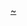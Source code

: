 {{Navbox
|name = 太陽週期
|title = [[太陽週期]]
|bodyclass = hlist
|image = [[File:Solar-cycle-data.png|200px]]
|state = {{{state|autocollapse}}}

|group1= 18世紀
|list1=
* [[第1太陽週期]]（1755年3月 – 1766年6月）
* [[第2太陽週期]]（1766年6月 – 1775年6月）
* [[第3太陽週期]]（1775年6月 – 1784年9月）
* [[第4太陽週期]]（1784年9月 – 1798年5月）
* [[第5太陽週期]]（1798年5月 – 1810年12月）

|group2= 19世紀
|list2=
* [[第6太陽週期]]（1810年12月 – 1823年5月）
* [[第7太陽週期]]（1823年5月 – 1833年11月）
* [[第8太陽週期]]（1833年11月 – 1843年7月）
* [[第9太陽週期]]（1843年7月 – 1855年12月）
* [[第10太陽週期]]（1855年12月 – 1867年3月）
* [[第11太陽週期]]（1867年3月 – 1878年12月）
* [[第12太陽週期]]（1878年12月 – 1890年3月）
* [[第13太陽週期]]（1890年3月 – 1902年2月）

|group3= 20世紀
|list3=
* [[第14太陽週期]]（1902年2月 – 1913年8月）
* [[第15太陽週期]]（1913年8月 – 1923年8月）
* [[第16太陽週期]]（1923年8月 – 1933年9月）
* [[第17太陽週期]]（1933年9月 – 1944年2月）
* [[第18太陽週期]]（1944年2月 – 1954年4月）
* [[第19太陽週期]]（1954年4月 – 1964年10月）
* [[第20太陽週期]]（1964年10月 – 1976年6月）
* [[第21太陽週期]]（1976年6月 – 1986年9月）
* [[第22太陽週期]]（1986年9月 – 1996年5月）
* [[第23太陽週期]]（1996年5月 – 2008年1月）

|group4= 21世紀
|list4=
* [[第24太陽週期]]（2008年1月 – 2019年12月）
* [[第25太陽週期]]（2019年12月 – 現在）

|below = 
*[[太陽週期表]]

}}<noinclude>
{{collapsible option}}

[[Category:太陽週期|~]]
</noinclude>